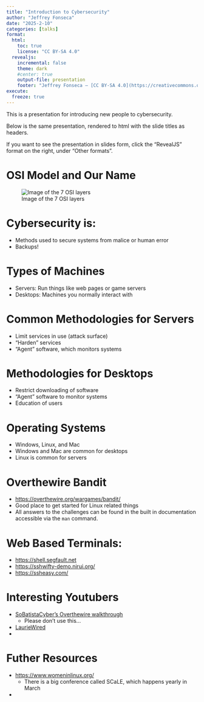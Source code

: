 ```yaml
---
title: "Introduction to Cybersecurity"
author: "Jeffrey Fonseca"
date: "2025-2-10"
categories: [talks]
format: 
  html:
    toc: true
    license: "CC BY-SA 4.0"
  revealjs:
    incremental: false
    theme: dark
    #center: true
    output-file: presentation
    footer: "Jeffrey Fonseca — [CC BY-SA 4.0](https://creativecommons.org/licenses/by-sa/4.0/)"
execute:
  freeze: true
---
```


::: {.content-hidden when-format="revealjs"}

This is a presentation for introducing new people to cybersecurity.

Below is the same presentation, rendered to html with the slide titles as headers.

If you want to see the presentation in slides form, click the "RevealJS" format on the right, under "Other formats".

:::



# OSI Model and Our Name

![Image of the 7 OSI layers](https://blog.joemanna.com/wp-content/uploads/1-tutorial-osi-7-layer-model.gif)


# Cybersecurity is:

* Methods used to secure systems from malice or human error
* Backups!

# Types of Machines

* Servers: Run things like web pages or game servers
* Desktops: Machines you normally interact with

# Common Methodologies for Servers

* Limit services in use (attack surface)
* "Harden" services
* "Agent" software, which monitors systems

# Methodologies for Desktops

* Restrict downloading of software
* "Agent" software to monitor systems
* Education of users

# Operating Systems

* Windows, Linux, and Mac
* Windows and Mac are common for desktops
* Linux is common for servers


# Overthewire Bandit

* <https://overthewire.org/wargames/bandit/>
* Good place to get started for Linux related things
* All answers to the challenges can be found in the built in documentation accessible via the `man` command.


# Web Based Terminals:

* <https://shell.segfault.net>
* <https://sshwifty-demo.nirui.org/>
* <https://ssheasy.com/>

# Interesting Youtubers

* [SoBatistaCyber's Overthewire walkthrough](https://www.youtube.com/watch?v=K4WPng0VJsM)
  * Please don't use this...
* [LaurieWired](https://www.youtube.com/@lauriewired)
* 

# Futher Resources

* <https://www.womeninlinux.org/>
  * There is a big conference called SCaLE, which happens yearly in March
* 
